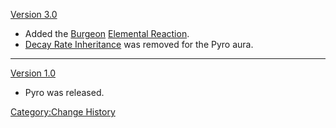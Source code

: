 [[Version 3.0]]
* Added the [[Burgeon]] [[Elemental Reaction]].
* [[Elemental Gauge Theory#Decay Rate Inheritance|Decay Rate Inheritance]] was removed for the Pyro aura.
----
[[Version 1.0]]
* Pyro was released.
<noinclude>[[Category:Change History]]</noinclude>
